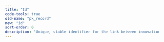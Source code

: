 ```yaml
---
title: "Id"
code-tools: true
old-name: "pk_record"
new: "id"
sort-order: 0
description: "Unique, stable identifier for the link between innovation and article."
---
```

